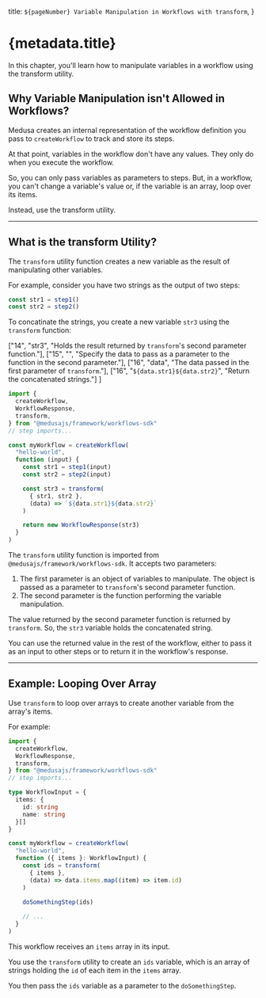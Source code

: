   title: `${pageNumber} Variable Manipulation in Workflows with transform`,
}


# {metadata.title}

In this chapter, you'll learn how to manipulate variables in a workflow using the transform utility.

## Why Variable Manipulation isn't Allowed in Workflows?

Medusa creates an internal representation of the workflow definition you pass to `createWorkflow` to track and store its steps.

At that point, variables in the workflow don't have any values. They only do when you execute the workflow.

So, you can only pass variables as parameters to steps. But, in a workflow, you can't change a variable's value or, if the variable is an array, loop over its items.

Instead, use the transform utility.

---

## What is the transform Utility?

The `transform` utility function creates a new variable as the result of manipulating other variables.

For example, consider you have two strings as the output of two steps:

```ts
const str1 = step1()
const str2 = step2()
```

To concatinate the strings, you create a new variable `str3` using the `transform` function:

  ["14", "str3", "Holds the result returned by `transform`'s second parameter function."],
  ["15", "", "Specify the data to pass as a parameter to the function in the second parameter."],
  ["16", "data", "The data passed in the first parameter of `transform`."],
  ["16", "`${data.str1}${data.str2}`", "Return the concatenated strings."]
]

```ts highlights={highlights}
import { 
  createWorkflow,
  WorkflowResponse,
  transform,
} from "@medusajs/framework/workflows-sdk"
// step imports...

const myWorkflow = createWorkflow(
  "hello-world", 
  function (input) {
    const str1 = step1(input)
    const str2 = step2(input)

    const str3 = transform(
      { str1, str2 },
      (data) => `${data.str1}${data.str2}`
    )

    return new WorkflowResponse(str3)
  }
)
```

The `transform` utility function is imported from `@medusajs/framework/workflows-sdk`. It accepts two parameters:

1. The first parameter is an object of variables to manipulate. The object is passed as a parameter to `transform`'s second parameter function.
2. The second parameter is the function performing the variable manipulation.

The value returned by the second parameter function is returned by `transform`. So, the `str3` variable holds the concatenated string.

You can use the returned value in the rest of the workflow, either to pass it as an input to other steps or to return it in the workflow's response.

---

## Example: Looping Over Array

Use `transform` to loop over arrays to create another variable from the array's items.

For example:

```ts collapsibleLines="1-7" expandButtonLabel="Show Imports"
import { 
  createWorkflow,
  WorkflowResponse,
  transform,
} from "@medusajs/framework/workflows-sdk"
// step imports...

type WorkflowInput = {
  items: {
    id: string
    name: string
  }[]
}

const myWorkflow = createWorkflow(
  "hello-world", 
  function ({ items }: WorkflowInput) {
    const ids = transform(
      { items },
      (data) => data.items.map((item) => item.id)
    )
    
    doSomethingStep(ids)

    // ...
  }
)
```

This workflow receives an `items` array in its input.

You use the `transform` utility to create an `ids` variable, which is an array of strings holding the `id` of each item in the `items` array.

You then pass the `ids` variable as a parameter to the `doSomethingStep`.
